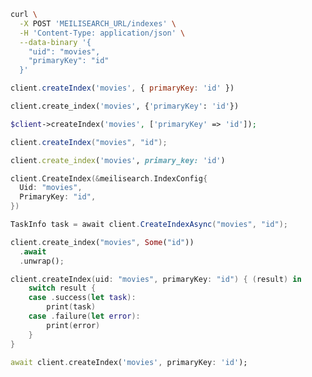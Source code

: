 <CodeGroup>

```bash cURL
curl \
  -X POST 'MEILISEARCH_URL/indexes' \
  -H 'Content-Type: application/json' \
  --data-binary '{
    "uid": "movies",
    "primaryKey": "id"
  }'
```


```javascript JS
client.createIndex('movies', { primaryKey: 'id' })
```


```python Python
client.create_index('movies', {'primaryKey': 'id'})
```


```php PHP
$client->createIndex('movies', ['primaryKey' => 'id']);
```


```java Java
client.createIndex("movies", "id");
```


```ruby Ruby
client.create_index('movies', primary_key: 'id')
```


```go Go
client.CreateIndex(&meilisearch.IndexConfig{
  Uid: "movies",
  PrimaryKey: "id",
})
```


```csharp C#
TaskInfo task = await client.CreateIndexAsync("movies", "id");
```


```rust Rust
client.create_index("movies", Some("id"))
  .await
  .unwrap();
```


```swift Swift
client.createIndex(uid: "movies", primaryKey: "id") { (result) in
    switch result {
    case .success(let task):
        print(task)
    case .failure(let error):
        print(error)
    }
}
```


```dart Dart
await client.createIndex('movies', primaryKey: 'id');
```

</CodeGroup>